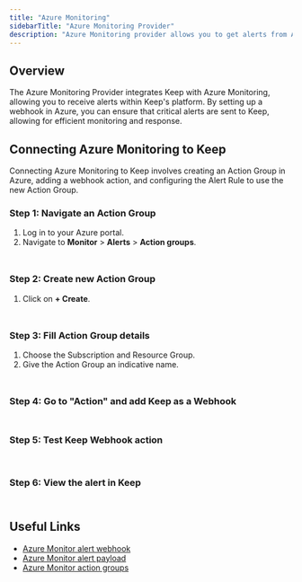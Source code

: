 ```yaml
---
title: "Azure Monitoring"
sidebarTitle: "Azure Monitoring Provider"
description: "Azure Monitoring provider allows you to get alerts from Azure Monitoring via webhooks."
---
```


## Overview

The Azure Monitoring Provider integrates Keep with Azure Monitoring, allowing you to receive alerts within Keep's platform. By setting up a webhook in Azure, you can ensure that critical alerts are sent to Keep, allowing for efficient monitoring and response.

## Connecting Azure Monitoring to Keep

Connecting Azure Monitoring to Keep involves creating an Action Group in Azure, adding a webhook action, and configuring the Alert Rule to use the new Action Group.

### Step 1: Navigate an Action Group
1. Log in to your Azure portal.
2. Navigate to **Monitor** > **Alerts** > **Action groups**.

<Frame
    width="100"
    height="200">
    <img height="10" src="/images/azuremonitoring_1.png" />
</Frame>

### Step 2: Create new Action Group
1. Click on **+ Create**.

<Frame
    width="100"
    height="200">
    <img height="10" src="/images/azuremonitoring_2.png" />
</Frame>


### Step 3: Fill Action Group details
1. Choose the Subscription and Resource Group.
2. Give the Action Group an indicative name.

<Frame
    width="100"
    height="200">
    <img height="10" src="/images/azuremonitoring_3.png" />
</Frame>

### Step 4: Go to "Action" and add Keep as a Webhook

<Frame
    width="100"
    height="200">
    <img height="10" src="/images/azuremonitoring_4.png" />
</Frame>

### Step 5: Test Keep Webhook action

<Frame
    width="100"
    height="200">
    <img height="10" src="/images/azuremonitoring_5.png" />
</Frame>

<Frame
    width="100"
    height="200">
    <img height="10" src="/images/azuremonitoring_6.png" />
</Frame>

### Step 6: View the alert in Keep

<Frame
    width="100"
    height="200">
    <img height="10" src="/images/azuremonitoring_7.png" />
</Frame>

## Useful Links
- [Azure Monitor alert webhook](https://learn.microsoft.com/en-us/azure/azure-monitor/alerts/alerts-webhooks)
- [Azure Monitor alert payload](https://learn.microsoft.com/en-us/azure/azure-monitor/alerts/alerts-payload-samples)
- [Azure Monitor action groups](https://learn.microsoft.com/en-us/azure/azure-monitor/alerts/action-groups)
